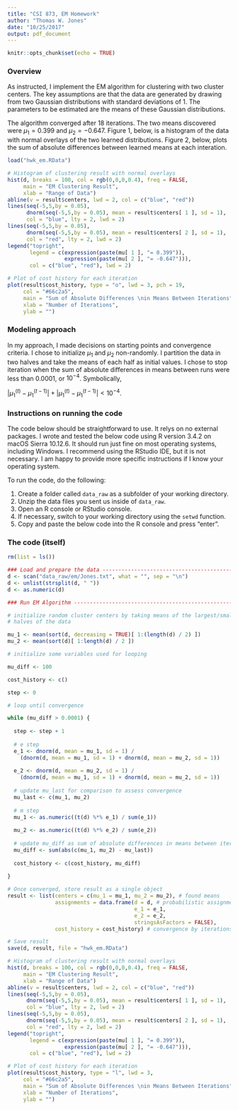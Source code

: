 ```yaml
---
title: "CSI 873, EM Homework"
author: "Thomas W. Jones"
date: "10/25/2017"
output: pdf_document
---
```


```r
knitr::opts_chunk$set(echo = TRUE)
```

### Overview

As instructed, I implement the EM algorithm for clustering with two cluster centers. The key assumptions are that the data are generated by drawing from two Gaussian distributions with standard deviations of 1. The parameters to be estimated are the means of these Gaussian distributions.

The algorithm converged after 18 iterations. The two means discovered were $\mu_1 = 0.399$ and $\mu_2 = -0.647$. Figure 1, below, is a histogram of the data with normal overlays of the two learned distributions. Figure 2, below, plots the sum of absolute differences between learned means at each interation.

```r
load("hwk_em.RData")

# Histogram of clustering result with normal overlays
hist(d, breaks = 100, col = rgb(0,0,0,0.4), freq = FALSE,
     main = "EM Clustering Result",
     xlab = "Range of Data")
abline(v = result$centers, lwd = 2, col = c("blue", "red"))
lines(seq(-5,5,by = 0.05), 
      dnorm(seq(-5,5,by = 0.05), mean = result$centers[ 1 ], sd = 1), 
      col = "blue", lty = 2, lwd = 2)
lines(seq(-5,5,by = 0.05), 
      dnorm(seq(-5,5,by = 0.05), mean = result$centers[ 2 ], sd = 1), 
      col = "red", lty = 2, lwd = 2)
legend("topright", 
       legend = c(expression(paste(mu[ 1 ], "= 0.399")),
                  expression(paste(mu[ 2 ], "= -0.647"))),
       col = c("blue", "red"), lwd = 2)

# Plot of cost history for each iteration
plot(result$cost_history, type = "o", lwd = 3, pch = 19,
     col = "#66c2a5",
     main = "Sum of Absolute Differences \nin Means Between Iterations", 
     xlab = "Number of Iterations",
     ylab = "")
```


### Modeling approach

In my approach, I made decisions on starting points and convergence criteria. I chose to initialize $\mu_1$ and $\mu_2$ non-randomly. I partition the data in two halves and take the means of each half as initial values. I chose to stop iteration when the sum of absolute differences in means between runs were less than $0.0001$, or $10^{-4}$. Symbolically, 

$|\mu_1^{(t)} - \mu_1^{(t-1)}| + |\mu_1^{(t)} - \mu_1^{(t-1)}| < 10 ^ {-4}$.

### Instructions on running the code
The code below should be straightforward to use. It relys on no external packages. I wrote and tested the below code using R version 3.4.2 on macOS Sierra 10.12.6. It should run just fine on most operating systems, including Windows. I recommend using the RStudio IDE, but it is not necessary. I am happy to provide more specific instructions if I know your operating system.

To run the code, do the following:

1. Create a folder called `data_raw` as a subfolder of your working directory.
2. Unzip the data files you sent us inside of `data_raw`.
3. Open an R console or RStudio console.
4. If necessary, switch to your working directory using the `setwd` function.
5. Copy and paste the below code into the R console and press "enter".

### The code (itself)

```r


rm(list = ls())

### Load and prepare the data --------------------------------------------------
d <- scan("data_raw/em/Jones.txt", what = "", sep = "\n")
d <- unlist(strsplit(d, " "))
d <- as.numeric(d)

### Run EM Algorithm -----------------------------------------------------------

# initialize random cluster centers by taking means of the largest/smallest
# halves of the data

mu_1 <- mean(sort(d, decreasing = TRUE)[ 1:(length(d) / 2) ])
mu_2 <- mean(sort(d)[ 1:length(d) / 2 ])

# initialize some variables used for looping

mu_diff <- 100

cost_history <- c()

step <- 0

# loop until convergence

while (mu_diff > 0.0001) {
  
  step <- step + 1
  
  # e step
  e_1 <- dnorm(d, mean = mu_1, sd = 1) / 
    (dnorm(d, mean = mu_1, sd = 1) + dnorm(d, mean = mu_2, sd = 1))
  
  e_2 <- dnorm(d, mean = mu_2, sd = 1) / 
    (dnorm(d, mean = mu_1, sd = 1) + dnorm(d, mean = mu_2, sd = 1))
  
  # update mu_last for comparison to assess convergence
  mu_last <- c(mu_1, mu_2)
  
  # m step
  mu_1 <- as.numeric((t(d) %*% e_1) / sum(e_1))
  
  mu_2 <- as.numeric((t(d) %*% e_2) / sum(e_2))
  
  # update mu_diff as sum of absolute differences in means between iterations
  mu_diff <- sum(abs(c(mu_1, mu_2) - mu_last))
  
  cost_history <- c(cost_history, mu_diff)
  
}

# Once converged, store result as a single object
result <- list(centers = c(mu_1 = mu_1, mu_2 = mu_2), # found means
               assignments = data.frame(d = d, # probabilistic assignments
                                        e_1 = e_1,
                                        e_2 = e_2,
                                        stringsAsFactors = FALSE),
               cost_history = cost_history) # convergence by iterations

# Save result
save(d, result, file = "hwk_em.RData")

# Histogram of clustering result with normal overlays
hist(d, breaks = 100, col = rgb(0,0,0,0.4), freq = FALSE,
     main = "EM Clustering Result",
     xlab = "Range of Data")
abline(v = result$centers, lwd = 2, col = c("blue", "red"))
lines(seq(-5,5,by = 0.05), 
      dnorm(seq(-5,5,by = 0.05), mean = result$centers[ 1 ], sd = 1), 
      col = "blue", lty = 2, lwd = 2)
lines(seq(-5,5,by = 0.05), 
      dnorm(seq(-5,5,by = 0.05), mean = result$centers[ 2 ], sd = 1), 
      col = "red", lty = 2, lwd = 2)
legend("topright", 
       legend = c(expression(paste(mu[ 1 ], "= 0.399")),
                  expression(paste(mu[ 2 ], "= -0.647"))),
       col = c("blue", "red"), lwd = 2)

# Plot of cost history for each iteration
plot(result$cost_history, type = "l", lwd = 3,
     col = "#66c2a5",
     main = "Sum of Absolute Differences \nin Means Between Iterations", 
     xlab = "Number of Iterations",
     ylab = "")


```


